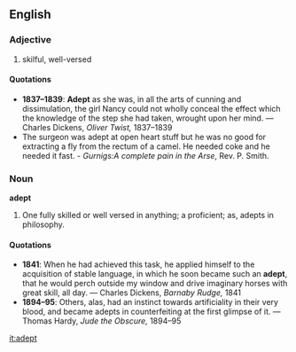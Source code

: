 ==English==
===Adjective===
# skilful, well-versed

====Quotations====
*'''1837&ndash;1839''': '''Adept''' as she was, in all the arts of cunning and dissimulation, the girl Nancy could not wholly conceal the effect which the knowledge of the step she had taken, wrought upon her mind. &mdash; Charles Dickens, ''Oliver Twist,'' 1837&ndash;1839
* The surgeon was adept at open heart stuff but he was no good for extracting a fly from the rectum of a camel. He needed coke and he needed it fast. - ''Gurnigs:A complete pain in the Arse'', Rev. P. Smith.


===Noun===

'''adept'''

#One fully skilled or well versed in anything; a proficient; as, adepts in philosophy.

====Quotations====
*'''1841''': When he had achieved this task, he applied himself to the acquisition of stable language, in which he soon became such an '''adept''', that he would perch outside my window and drive imaginary horses with great skill, all day. &mdash; Charles Dickens, ''Barnaby Rudge,'' 1841
*'''1894&ndash;95''': Others, alas, had an instinct towards artificiality in their very blood, and became adepts in counterfeiting at the first glimpse of it. &mdash; Thomas Hardy, ''Jude the Obscure,'' 1894&ndash;95

[[it:adept]]